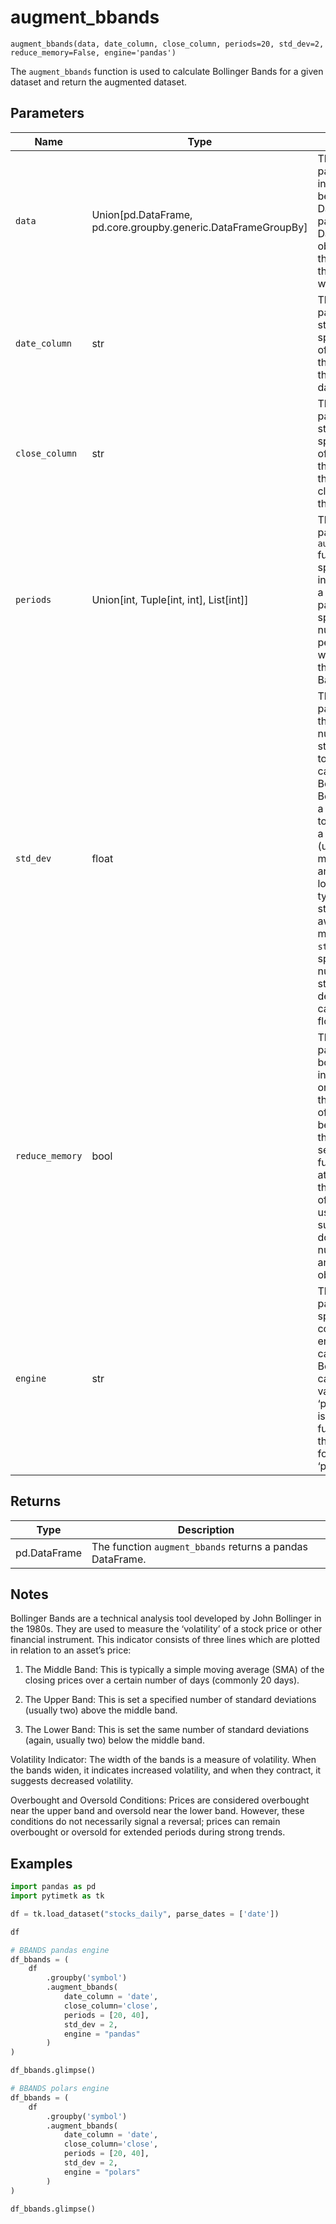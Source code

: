 # augment_bbands { #pytimetk.augment_bbands }

`augment_bbands(data, date_column, close_column, periods=20, std_dev=2, reduce_memory=False, engine='pandas')`

The `augment_bbands` function is used to calculate Bollinger Bands for a given dataset and return
the augmented dataset.

## Parameters

| Name            | Type                                                            | Description                                                                                                                                                                                                                                                                                                                                                                                                                                                        | Default    |
|-----------------|-----------------------------------------------------------------|--------------------------------------------------------------------------------------------------------------------------------------------------------------------------------------------------------------------------------------------------------------------------------------------------------------------------------------------------------------------------------------------------------------------------------------------------------------------|------------|
| `data`          | Union\[pd.DataFrame, pd.core.groupby.generic.DataFrameGroupBy\] | The `data` parameter is the input data that can be either a pandas DataFrame or a pandas DataFrameGroupBy object. It contains the data on which the Bollinger Bands will be calculated.                                                                                                                                                                                                                                                                            | _required_ |
| `date_column`   | str                                                             | The `date_column` parameter is a string that specifies the name of the column in the `data` DataFrame that contains the dates.                                                                                                                                                                                                                                                                                                                                     | _required_ |
| `close_column`  | str                                                             | The `close_column` parameter is a string that specifies the name of the column in the `data` DataFrame that contains the closing prices of the asset.                                                                                                                                                                                                                                                                                                              | _required_ |
| `periods`       | Union\[int, Tuple\[int, int\], List\[int\]\]                    | The `periods` parameter in the `augment_bbands` function can be specified as an integer, a tuple, or a list. This parameter specifies the number of rolling periods to use when calculating the Bollinger Bands.                                                                                                                                                                                                                                                   | `20`       |
| `std_dev`       | float                                                           | The `std_dev` parameter is a float that represents the number of standard deviations to use when calculating the Bollinger Bands. Bollinger Bands are a technical analysis tool that consists of a middle band (usually a simple moving average) and an upper and lower band that are typically two standard deviations away from the middle band. The `std_dev` parameter specifies the number of standard deviations. `std_dev` can be a list of floats as well. | `2`        |
| `reduce_memory` | bool                                                            | The `reduce_memory` parameter is a boolean flag that indicates whether or not to reduce the memory usage of the input data before performing the calculation. If set to `True`, the function will attempt to reduce the memory usage of the input data using techniques such as downcasting numeric columns and converting object columns                                                                                                                          | `False`    |
| `engine`        | str                                                             | The `engine` parameter specifies the computation engine to use for calculating the Bollinger Bands. It can take two values: 'pandas' or 'polars'. If 'pandas' is selected, the function will use the pandas library for computation. If 'polars' is selected,                                                                                                                                                                                                      | `'pandas'` |

## Returns

| Type         | Description                                               |
|--------------|-----------------------------------------------------------|
| pd.DataFrame | The function `augment_bbands` returns a pandas DataFrame. |

## Notes


Bollinger Bands are a technical analysis tool developed by John
Bollinger in the 1980s. They are used to measure the 
'volatility' of a stock price or other financial instrument. 
This indicator consists of three lines which are plotted in 
relation to an asset's price:

1. The Middle Band: This is typically a simple moving average 
(SMA) of the closing prices over a certain number of days 
(commonly 20 days).

2. The Upper Band: This is set a specified number of standard
deviations (usually two) above the middle band.

3. The Lower Band: This is set the same number of standard 
deviations (again, usually two) below the middle band.

Volatility Indicator: The width of the bands is a measure of 
volatility. When the bands widen, it indicates increased 
volatility, and when they contract, it suggests decreased 
volatility.

Overbought and Oversold Conditions: Prices are considered 
overbought near the upper band and oversold near the lower
band. However, these conditions do not necessarily signal a 
reversal; prices can remain overbought or oversold for extended
periods during strong trends.

## Examples

``` python
import pandas as pd
import pytimetk as tk

df = tk.load_dataset("stocks_daily", parse_dates = ['date'])

df
```

``` python
# BBANDS pandas engine
df_bbands = (
    df
        .groupby('symbol')
        .augment_bbands(
            date_column = 'date', 
            close_column='close', 
            periods = [20, 40],
            std_dev = 2, 
            engine = "pandas"
        )
)

df_bbands.glimpse()
```

``` python
# BBANDS polars engine
df_bbands = (
    df
        .groupby('symbol')
        .augment_bbands(
            date_column = 'date', 
            close_column='close', 
            periods = [20, 40],
            std_dev = 2, 
            engine = "polars"
        )
)

df_bbands.glimpse()
```